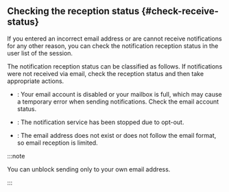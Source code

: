 ## Checking the reception status {#check-receive-status}

If you entered an incorrect email address or are cannot receive notifications for any other reason, you can check the notification reception status in the user list of the <Cmdname sid="alert_receive_settings_by_member" className="uitext" /> session.

<ImgLang img="event-check-receive-status.png" />

The notification reception status can be classified as follows. If notifications were not received via email, check the reception status and then take appropriate actions.

- <Cmdname sid="bounce_transient" className="uitext" />: Your email account is disabled or your mailbox is full, which may cause a temporary error when sending notifications. Check the email account status.

- <Cmdname sid="bounce_unsubscribe" className="uitext" />: The notification service has been stopped due to opt-out.

- <Cmdname sid="bounce_permanent" className="uitext" />: The email address does not exist or does not follow the email format, so email reception is limited.

:::note

You can unblock sending only to your own email address.

:::
